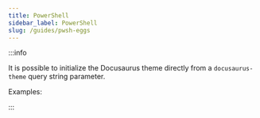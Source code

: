 ```yaml
---
title: PowerShell
sidebar_label: PowerShell
slug: /guides/pwsh-eggs
---
```




:::info

It is possible to initialize the Docusaurus theme directly from a `docusaurus-theme` query string parameter.

Examples:

<IframeWindow url="/docs/configuration?docusaurus-theme=dark" />

<IframeWindow url="/docs/configuration?docusaurus-theme=light" />

:::
